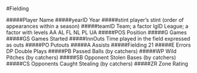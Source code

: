 

#Fielding


#####Player Name
#####yearID Year 
#####stint player’s stint (order of appearances within a season) 
#####teamID Team; a factor lgID League; a factor with levels AA AL FL NL PL UA 
#####POS Position 
#####G Games 
#####GS Games Started 
#####InnOuts Time played in the field expressed as outs 
#####PO Putouts 
#####A Assists 
#####Fielding 21 
#####E Errors DP Double Plays
#####PB Passed Balls (by catchers) 
#####WP Wild Pitches (by catchers) 
#####SB Opponent Stolen Bases (by catchers) 
#####CS Opponents Caught Stealing (by catchers) 
#####ZR Zone Rating



